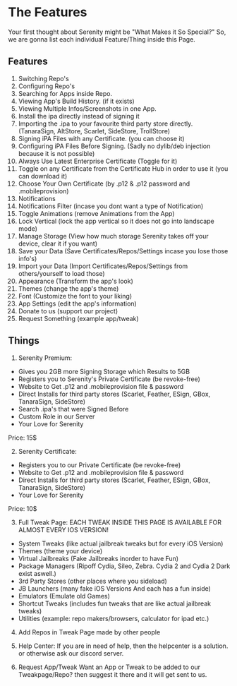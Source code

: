 
# The Features

Your first thought about Serenity might be "What Makes it So Special?" So, we are gonna list each individual Feature/Thing inside this Page. 

## Features
1. Switching Repo's 
2. Configuring Repo's 
3. Searching for Apps inside Repo.
4. Viewing App's Build History. (if it exists)
5. Viewing Multiple Infos/Screenshots in one App.
6. Install the ipa directly instead of signing it
7. Importing the .ipa to your favourite third party store directly. (TanaraSign, AltStore, Scarlet, SideStore, TrollStore)
8. Signing iPA Files with any Certificate. (you can choose it)
9. Configuring iPA Files Before Signing. (Sadly no dylib/deb injection because it is not possible)
10. Always Use Latest Enterprise Certificate (Toggle for it)
11. Toggle on any Certificate from the Certificate Hub in order to use it (you can download it)
12. Choose Your Own Certificate (by .p12 & .p12 password and .mobileprovision) 
13. Notifications
14. Notifications Filter (incase you dont want a type of Notification)
15. Toggle Animations (remove Animations from the App)
16. Lock Vertical (lock the app vertical so it does not go into landscape mode)
17. Manage Storage (View how much storage Serenity takes off your device, clear it if you want)
18. Save your Data (Save Certificates/Repos/Settings incase you lose those info's)
19. Import your Data (Import Certificates/Repos/Settings from others/yourself to load those)
20. Appearance (Transform the app's look)
21. Themes (change the app's theme)
22. Font (Customize the font to your liking)
23. App Settings (edit the app's information)
24. Donate to us (support our project)
25. Request Something (example app/tweak)

## Things
1. Serenity Premium:
- Gives you 2GB more Signing Storage which Results to 5GB
- Registers you to Serenity's Private Certificate (be revoke-free)
- Website to Get .p12 and .mobileprovision file & password
- Direct Installs for third party stores (Scarlet, Feather, ESign, GBox, TanaraSign, SideStore)
- Search .ipa's that were Signed Before
- Custom Role in our Server
- Your Love for Serenity 

Price: 15$

2. Serenity Certificate: 
- Registers you to our Private Certificate (be revoke-free)
- Website to Get .p12 and .mobileprovision file & password
- Direct Installs for third party stores (Scarlet, Feather, ESign, GBox, TanaraSign, SideStore)
- Your Love for Serenity 


Price: 10$

3. Full Tweak Page:
EACH TWEAK INSIDE THIS PAGE IS AVAILABLE FOR ALMOST EVERY IOS VERSION!
- System Tweaks (like actual jailbreak tweaks but for every iOS Version)
- Themes (theme your device)
- Virtual Jailbreaks (Fake Jailbreaks inorder to have Fun)
- Package Managers (Ripoff Cydia, Sileo, Zebra. Cydia 2 and Cydia 2 Dark exist aswell.)
- 3rd Party Stores (other places where you sideload)
- JB Launchers (many fake iOS Versions And each has a fun inside)
- Emulators (Emulate old Games)
- Shortcut Tweaks (includes fun tweaks that are like actual jailbreak tweaks)
- Utilities (example: repo makers/browsers, calculator for ipad etc.)

4. Add Repos in Tweak Page made by other people

5. Help Center:
If you are in need of help, then the helpcenter is a solution. or otherwise ask our discord server.

6. Request App/Tweak 
Want an App or Tweak to be added to our Tweakpage/Repo? then suggest it there and it will get sent to us.

